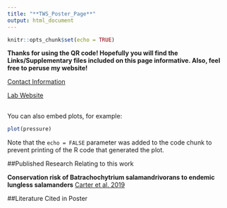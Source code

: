 ```yaml
---
title: "**TWS_Poster_Page**"
output: html_document
---
```


```r
knitr::opts_chunk$set(echo = TRUE)
```

**Thanks for using the QR code! Hopefully you will find the Links/Supplementary files included on this page informative. Also, feel free to peruse my website!** 

[Contact Information](https://edaviscarter.github.io/DavisCarterWebsite/contact.html)

[Lab Website](https://ag.tennessee.edu/fwf/bsalproject/Pages/default.aspx)


## 

You can also embed plots, for example:

```r
plot(pressure)
```

Note that the `echo = FALSE` parameter was added to the code chunk to prevent printing of the R code that generated the plot.

##Published Research Relating to this work 
 
 **Conservation risk of Batrachochytrium salamandrivorans to endemic lungless salamanders**
[Carter et al. 2019](https://conbio.onlinelibrary.wiley.com/doi/full/10.1111/conl.12675) 

##Literature Cited in Poster
